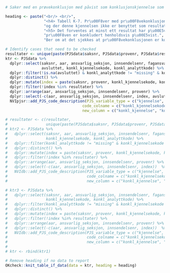 
```r
# Saker med en prøvekonklusjon med påvist som konklusjonskjennelse som ikke er benyttet som resultatkjennelse på noen av undersøkelsene

heading <- paste("<br/> <br/>",
                 "<h4> Tabell K-7. Pr\u00F8ver med pr\u00F8vekonklusjon p\u00E5vist som konklusjonskjennelse",
                 "og der denne kjennelsen ikke er benyttet som resultatkjennelse for noen av unders\u00F8kelsene </h4>",
                 "<h5> Det forventes at minst ett resultat har p\u00E5vist som resultatkjennelse n\u00E5r",
                 "pr\u00F8ven er konkludert henholdsvis p\u00E5vist.",
                 "Ber om at det sjekkes at pr\u00F8vekonklusjonen er korrekt eller om resultatet mangler eller er feil. </h5>")

# Identify cases that need to be checked
resultater <- unique(paste(PJSdata$saksnr, PJSdata$provenr, PJSdata$res_kjennelsekode, PJSdata$res_analyttkode, sep = "-"))
ktr <- PJSdata %>%
  dplyr::select(saksnr, aar, ansvarlig_seksjon, innsendelsenr, fagansvarlig_person, provenr,
                avsluttet, konkl_kjennelsekode, konkl_analyttkode) %>%
  dplyr::filter(!is.na(avsluttet) & konkl_analyttkode != "missing" & konkl_kjennelsekode == "020209") %>%
  dplyr::distinct() %>%
  dplyr::mutate(index = paste(saksnr, provenr, konkl_kjennelsekode, konkl_analyttkode, sep = "-")) %>%
  dplyr::filter(!index %in% resultater) %>%
  dplyr::arrange(aar, ansvarlig_seksjon, innsendelsenr, provenr) %>%
  dplyr::select(-c(aar, ansvarlig_seksjon, innsendelsenr, index, avsluttet))  %>%
  NVIpjsr::add_PJS_code_description(PJS_variable_type = c("kjennelse", "analytt"),
                                  code_colname = c("konkl_kjennelsekode", "konkl_analyttkode"),
                                  new_column = c("konkl_kjennelse", "konkl_analytt")) 

# resultater <- c(resultater,
#                 unique(paste(PJSdata$saksnr, PJSdata$provenr, PJSdata$res_kjennelsekode, substr(PJSdata$res_analyttkode, 1, length_analytt), sep = "-")))
# ktr2 <- PJSdata %>%
#   dplyr::select(saksnr, aar, ansvarlig_seksjon, innsendelsenr, fagansvarlig_person, provenr,
#                 konkl_kjennelsekode, konkl_analyttkode) %>%
#   dplyr::filter(konkl_analyttkode != "missing" & konkl_kjennelsekode == "020103002") %>%
#   dplyr::distinct() %>%
#   dplyr::mutate(index = paste(saksnr, provenr, konkl_kjennelsekode, konkl_analyttkode, sep = "-")) %>%
#   dplyr::filter(!index %in% resultater) %>%
#   dplyr::arrange(aar, ansvarlig_seksjon, innsendelsenr, provenr) %>%
#   dplyr::select(-c(aar, ansvarlig_seksjon, innsendelsenr, index))  %>%
#   NVIdb::add_PJS_code_description(PJS_variable_type = c("kjennelse", "analytt"),
#                                   code_colname = c("konkl_kjennelsekode", "konkl_analyttkode"),
#                                   new_column = c("konkl_kjennelse", "konkl_analytt")) 

# ktr3 <- PJSdata %>%
#   dplyr::select(saksnr, aar, ansvarlig_seksjon, innsendelsenr, fagansvarlig_person, provenr,
#                 konkl_kjennelsekode, konkl_analyttkode) %>%
#   dplyr::filter(konkl_analyttkode != "missing" & konkl_kjennelsekode == "020403") %>%
#   dplyr::distinct() %>%
#   dplyr::mutate(index = paste(saksnr, provenr, konkl_kjennelsekode, konkl_analyttkode, sep = "-")) %>%
#   dplyr::filter(!index %in% resultater) %>%
#   dplyr::arrange(aar, ansvarlig_seksjon, innsendelsenr, provenr) %>%
#   dplyr::select(-c(aar, ansvarlig_seksjon, innsendelsenr, index))  %>%
#   NVIdb::add_PJS_code_description(PJS_variable_type = c("kjennelse", "analytt"),
#                                   code_colname = c("konkl_kjennelsekode", "konkl_analyttkode"),
#                                   new_column = c("konkl_kjennelse", "konkl_analytt")) 
# 
# ktr <- rbind(ktr1)

# Remove heading if no data to report
OKcheck::knit_table_if_data(data = ktr, heading = heading)
```
